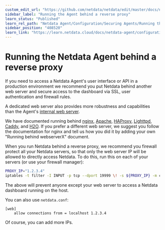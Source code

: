 ```yaml
---
custom_edit_url: "https://github.com/netdata/netdata/edit/master/docs/netdata-agent/configuration/running-the-netdata-agent-behind-a-reverse-proxy/README.md"
sidebar_label: "Running the Agent behind a reverse proxy"
learn_status: "Published"
learn_rel_path: "Netdata Agent/Configuration/Securing Agents/Running the Agent behind a reverse proxy"
sidebar_position: "408520"
learn_link: "https://learn.netdata.cloud/docs/netdata-agent/configuration/securing-agents/running-the-agent-behind-a-reverse-proxy/running-the-agent-behind-a-reverse-proxy"
---
```


# Running the Netdata Agent behind a reverse proxy

If you need to access a Netdata Agent's user interface or API in a production environment we recommend you put Netdata behind
another web server and secure access to the dashboard via SSL, user authentication and firewall rules.

A dedicated web server also provides more robustness and capabilities than the Agent's [internal web server](https://github.com/netdata/netdata/blob/master/src/web/README.md).

We have documented running behind
[nginx](/docs/netdata-agent/configuration/securing-agents/running-the-agent-behind-a-reverse-proxy/nginx),
[Apache](/docs/netdata-agent/configuration/securing-agents/running-the-agent-behind-a-reverse-proxy/apache),
[HAProxy](/docs/netdata-agent/configuration/securing-agents/running-the-agent-behind-a-reverse-proxy/haproxy),
[Lighttpd](/docs/netdata-agent/configuration/securing-agents/running-the-agent-behind-a-reverse-proxy/lighttpd-v1.4.x),
[Caddy](/docs/netdata-agent/configuration/securing-agents/running-the-agent-behind-a-reverse-proxy/caddy),
and [H2O](/docs/netdata-agent/configuration/securing-agents/running-the-agent-behind-a-reverse-proxy/h2o).
If you prefer a different web server, we suggest you follow the documentation for nginx and tell us how you did it
 by adding your own "Running behind webserverX" document.

When you run Netdata behind a reverse proxy, we recommend you firewall protect all your Netdata servers, so that only the web server IP will be allowed to directly access Netdata. To do this, run this on each of your servers (or use your firewall manager):

```sh
PROXY_IP="1.2.3.4"
iptables -t filter -I INPUT -p tcp --dport 19999 \! -s ${PROXY_IP} -m conntrack --ctstate NEW -j DROP
```

The above will prevent anyone except your web server to access a Netdata dashboard running on the host.

You can also use `netdata.conf`:

```text
[web]
    allow connections from = localhost 1.2.3.4
```

Of course, you can add more IPs.
